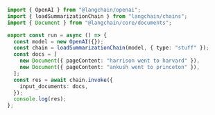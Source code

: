 ```typescript
import { OpenAI } from "@langchain/openai";
import { loadSummarizationChain } from "langchain/chains";
import { Document } from "@langchain/core/documents";

export const run = async () => {
  const model = new OpenAI({});
  const chain = loadSummarizationChain(model, { type: "stuff" });
  const docs = [
    new Document({ pageContent: "harrison went to harvard" }),
    new Document({ pageContent: "ankush went to princeton" }),
  ];
  const res = await chain.invoke({
    input_documents: docs,
  });
  console.log(res);
};
```